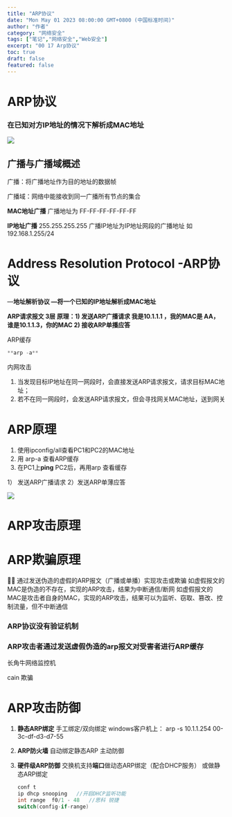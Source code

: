 ```yaml
---
title: "ARP协议"
date: "Mon May 01 2023 08:00:00 GMT+0800 (中国标准时间)"
author: "作者"
category: "网络安全"
tags: ["笔记","网络安全","Web安全"]
excerpt: "00 17 Arp协议"
toc: true
draft: false
featured: false
---
```


# ARP协议

### **在已知对方IP地址的情况下解析成MAC地址**

![](https://cdn.jsdelivr.net/gh/yy0691/img-bed@main/Net_Safe_Notion/Untitled%2082.png)

## 广播与广播域概述

广播：将广播地址作为目的地址的数据帧

广播域：网络中能接收到同一广播所有节点的集合

**MAC地址广播**
广播地址为 FF-FF-FF-FF-FF-FF

**IP地址广播**
255.255.255.255
广播IP地址为IP地址网段的广播地址  如 192.168.1.255/24

# Address Resolution Protocol   -ARP协议

—**地址解析协议
—将一个已知的IP地址解析成MAC地址**

**ARP请求报文   3层
原理：1) 发送ARP广播请求     我是10.1.1.1 ，我的MAC是 AA，
                                                谁是10.1.1.3，你的MAC
           2) 接收ARP单播应答**

ARP缓存

```cpp
**arp -a**
```

内网攻击

1. 当发现目标IP地址在同一网段时，会直接发送ARP请求报文，请求目标MAC地址；
2. 若不在同一网段时，会发送ARP请求报文，但会寻找网关MAC地址，送到网关

# ARP原理

1. 使用ipconfig/all查看PC1和PC2的MAC地址
2. 用 arp-a 查看ARP缓存
3. 在PC1上**ping** PC2后，再用arp 查看缓存

1） 发送ARP广播请求
2）发送ARP单薄应答

![](https://cdn.jsdelivr.net/gh/yy0691/img-bed@main/Net_Safe_Notion/Untitled%2083.png)

# ARP攻击原理

# ARP欺骗原理

<aside>
🙌🏻 通过发送伪造的虚假的ARP报文（广播或单播）实现攻击或欺骗
如虚假报文的MAC是伪造的不存在，实现的ARP攻击，结果为中断通信/断网
如虚假报文的MAC是攻击者自身的MAC，实现的ARP攻击，结果可以为监听、窃取、篡改、控制流量，但不中断通信

</aside>

### ARP协议没有验证机制

### ARP攻击者通过发送虚假伪造的arp报文对受害者进行ARP缓存

长角牛网络监控机

cain      欺骗

# ARP攻击防御

1. **静态ARP绑定**
手工绑定/双向绑定 
windows客户机上：
arp  -s  10.1.1.254  00-3c-df-d3-d7-55
2. **ARP防火墙**
自动绑定静态ARP
主动防御
3. **硬件级ARP防御**
   交换机支持**端口**做动态ARP绑定（配合DHCP服务）
   或做静态ARP绑定
   
    ```cpp
    conf t
    ip dhcp snooping   //开启DHCP监听功能
    int range  f0/1 - 48   //思科 锐捷
    switch(config-if-range)
    ```
